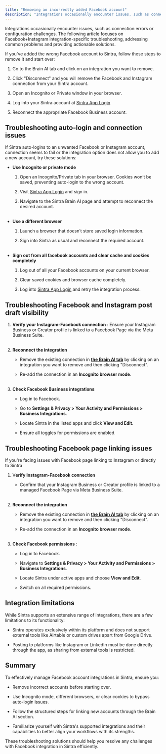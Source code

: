 ```yaml
---
title: "Removing an incorrectly added Facebook account"
description: "Integrations occasionally encounter issues, such as connection errors or configuration challenges. The following article focuses on Facebook+Instagram integr..."
---
```


Integrations occasionally encounter issues, such as connection errors or configuration challenges. The following article focuses on Facebook+Instagram integration-specific troubleshooting, addressing common problems and providing actionable solutions.


If you've added the wrong Facebook account to Sintra, follow these steps to remove it and start over:

  1. Go to the Brain AI tab and click on an integration you want to remove.

  2. Click "Disconnect" and you will remove the Facebook and Instagram connection from your Sintra account.

  3. Open an Incognito or Private window in your browser.

  4. Log into your Sintra account at [Sintra App Login](https://app.sintra.ai/).

  5. Reconnect the appropriate Facebook Business account.




## Troubleshooting auto-login and connection issues

If Sintra auto-logins to an unwanted Facebook or Instagram account, connection seems to fail or the integration option does not allow you to add a new account, try these solutions:

  * **Use Incognito or private mode**

    1. Open an Incognito/Private tab in your browser. Cookies won’t be saved, preventing auto-login to the wrong account.

    2. Visit [Sintra App Login](https://app.sintra.ai/login) and sign in.

    3. Navigate to the Sintra Brain AI page and attempt to reconnect the desired account.  
​

  * **Use a different browser**

    1. Launch a browser that doesn’t store saved login information.

    2. Sign into Sintra as usual and reconnect the required account.  
​

  * **Sign out from all facebook accounts and clear cache and cookies completely**

    1. Log out of all your Facebook accounts on your current browser.

    2. Clear saved cookies and browser cache completely.

    3. Log into [Sintra App Login](https://app.sintra.ai/login) and retry the integration process.




## Troubleshooting Facebook and Instagram post draft visibility

  1. **Verify your Instagram-Facebook connection** : Ensure your Instagram Business or Creator profile is linked to a Facebook Page via the Meta Business Suite.  
​

  2. **Reconnect the integration**

     * Remove the existing connection in **[the Brain AI tab](https://app.sintra.ai/brain)** by clicking on an integration you want to remove and then clicking "Disconnect".

     * Re-add the connection in an **Incognito browser mode**.  
​

  3. **Check Facebook Business integrations**

     * Log in to Facebook.

     * Go to **Settings & Privacy > Your Activity and Permissions > Business Integrations**.

     * Locate Sintra in the listed apps and click **View and Edit**.

     * Ensure all toggles for permissions are enabled.




## Troubleshooting Facebook page linking issues

If you're facing issues with Facebook page linking to Instagram or directly to Sintra

  1. V**erify Instagram-Facebook connection**

     * Confirm that your Instagram Business or Creator profile is linked to a managed Facebook Page via Meta Business Suite.  
​

  2. **Reconnect the integration**

     * Remove the existing connection in **[the Brain AI tab](https://app.sintra.ai/brain)** by clicking on an integration you want to remove and then clicking "Disconnect".

     * Re-add the connection in an **Incognito browser mode**.  
​

  3. **Check Facebook permissions** :

     * Log in to Facebook.

     * Navigate to **Settings & Privacy > Your Activity and Permissions > Business Integrations**.

     * Locate Sintra under active apps and choose **View and Edit**.

     * Switch on all required permissions.




## Integration limitations

While Sintra supports an extensive range of integrations, there are a few limitations to its functionality:

  * Sintra operates exclusively within its platform and does not support external tools like Airtable or custom drives apart from Google Drive.

  * Posting to platforms like Instagram or LinkedIn must be done directly through the app, as sharing from external tools is restricted.




## Summary

To effectively manage Facebook account integrations in Sintra, ensure you:

  * Remove incorrect accounts before starting over.

  * Use Incognito mode, different browsers, or clear cookies to bypass auto-login issues.

  * Follow the structured steps for linking new accounts through the Brain AI section.

  * Familiarize yourself with Sintra's supported integrations and their capabilities to better align your workflows with its strengths.




These troubleshooting solutions should help you resolve any challenges with Facebook integration in Sintra efficiently.
